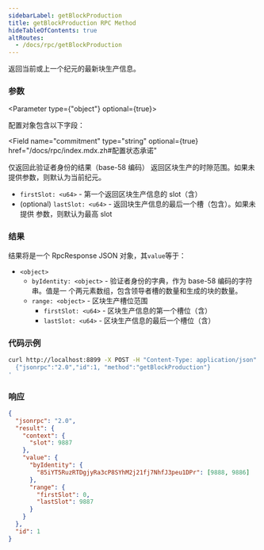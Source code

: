 ```yaml
---
sidebarLabel: getBlockProduction
title: getBlockProduction RPC Method
hideTableOfContents: true
altRoutes:
  - /docs/rpc/getBlockProduction
---
```


返回当前或上一个纪元的最新块生产信息。

<DocSideBySide>

<DocLeftSide>

### 参数

<Parameter type={"object"} optional={true}>

配置对象包含以下字段：

<Field
  name="commitment"
  type="string"
  optional={true}
  href="/docs/rpc/index.mdx.zh#配置状态承诺"
></Field>

<Field name="identity" type="string" optional={true}>
  仅返回此验证者身份的结果（base-58 编码）
</Field>

<Field name="range" type="object" optional={true}>
  返回区块生产的时隙范围。如果未提供参数，则默认为当前纪元。

- `firstSlot: <u64>` - 第一个返回区块生产信息的 slot（含）
- (optional) `lastSlot: <u64>` - 返回块生产信息的最后一个槽（包含）。如果未提供
  参数，则默认为最高 slot

</Field>

</Parameter>

### 结果

结果将是一个 RpcResponse JSON 对象，其`value`等于：

- `<object>`
  - `byIdentity: <object>` - 验证者身份的字典，作为 base-58 编码的字符串。值是一
    个两元素数组，包含领导者槽的数量和生成的块的数量。
  - `range: <object>` - 区块生产槽位范围
    - `firstSlot: <u64>` - 区块生产信息的第一个槽位（含）
    - `lastSlot: <u64>` - 区块生产信息的最后一个槽位（含）

</DocLeftSide>

<DocRightSide>

### 代码示例

```bash
curl http://localhost:8899 -X POST -H "Content-Type: application/json" -d '
  {"jsonrpc":"2.0","id":1, "method":"getBlockProduction"}
'
```

### 响应

```json
{
  "jsonrpc": "2.0",
  "result": {
    "context": {
      "slot": 9887
    },
    "value": {
      "byIdentity": {
        "85iYT5RuzRTDgjyRa3cP8SYhM2j21fj7NhfJ3peu1DPr": [9888, 9886]
      },
      "range": {
        "firstSlot": 0,
        "lastSlot": 9887
      }
    }
  },
  "id": 1
}
```

</DocRightSide>
</DocSideBySide>
